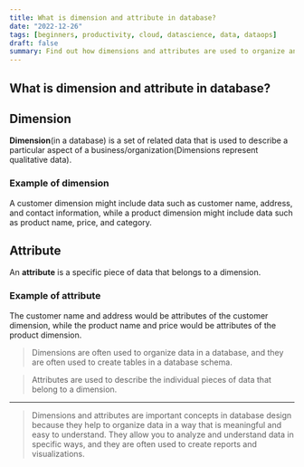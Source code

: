```yaml
---
title: What is dimension and attribute in database?
date: "2022-12-26"
tags: [beginners, productivity, cloud, datascience, data, dataops]
draft: false
summary: Find out how dimensions and attributes are used to organize and describe data in a database
---
```


## What is dimension and attribute in database?

## Dimension

**Dimension**(in a database) is a set of related data that is used to describe a particular aspect of a business/organization(Dimensions represent qualitative data).

### Example of dimension

A customer dimension might include data such as customer name, address, and contact information, while a product dimension might include data such as product name, price, and category.

## Attribute

An **attribute** is a specific piece of data that belongs to a dimension.

### Example of attribute

The customer name and address would be attributes of the customer dimension, while the product name and price would be attributes of the product dimension.

> Dimensions are often used to organize data in a database, and they are often used to create tables in a database schema.

> Attributes are used to describe the individual pieces of data that belong to a dimension.

---

> Dimensions and attributes are important concepts in database design because they help to organize data in a way that is meaningful and easy to understand. They allow you to analyze and understand data in specific ways, and they are often used to create reports and visualizations.
